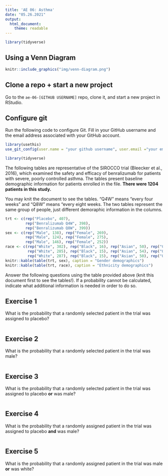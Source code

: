 ```yaml
---
title: 'AE 06: Asthma'
date: "05.26.2021"
output:
  html_document:
    theme: readable
---
```


```r
library(tidyverse)
```


## Using a Venn Diagram

```r
knitr::include_graphics("img/venn-diagram.png")
```


## Clone a repo + start a new project

Go to the `ae-06-[GITHUB USERNAME]` repo, clone it, and start a new project in RStudio. 

## Configure git

Run the following code to configure Git. Fill in your GitHub username and the email address associated with your GitHub account. 

```r
library(usethis)
use_git_config(user.name = "your github username", user.email ="your email")
```

```r
library(tidyverse)
```

The following tables are representative of the SIROCCO trial (Bleecker et al.,
2016), which examined the safety and efficacy of benralizumab for patients with 
severe, poorly controlled asthma. The tables present baseline demographic
information for patients enrolled in the file. **There were 1204 patients in this study.**

You may knit the document to see the tables. "Q4W" means "every four weeks" and 
"Q8W" means "every eight weeks. The two tables represent the same group of people, just different demoraphic information in the columns.

```r
trt <- c(rep("Placebo", 407), 
         rep("Benralizumab Q4W", 398), 
         rep("Benralizumab Q8W", 399))
sex <- c(rep("Male", 138), rep("Female", 269),
         rep("Male", 124), rep("Female", 275),
         rep("Male", 146), rep("Female", 252))
race <- c(rep("White", 302), rep("Black", 16), rep("Asian", 50), rep("Other", 39),
          rep("White", 285), rep("Black", 15), rep("Asian", 54), rep("Other", 45),
          rep("White", 287), rep("Black", 15), rep("Asian", 50), rep("Other", 46))
knitr::kable(table(trt, sex), caption = "Gender demographics")
knitr::kable(table(trt, race), caption = "Ethnicity demographics")
```

Answer the following questions using the table provided above (knit this
document first to see the tables!). If a probability cannot be calculated, indicate what 
additional information is needed in order to do so.

## Exercise 1

What is the probability that a randomly selected patient in the trial was 
assigned to placebo?

```r

```

## Exercise 2

What is the probability that a randomly selected patient in the trial was 
male?

```r

```

## Exercise 3

What is the probability that a randomly selected patient in the trial was 
assigned to placebo **or** was male?

```r

```

## Exercise 4

What is the probability that a randomly assigned patient in the trial was 
assigned to placebo **and** was male?

```r

```

## Exercise 5

What is the probability that a randomly assigned patient in the trial was
male **or** was white?

```r

```

  